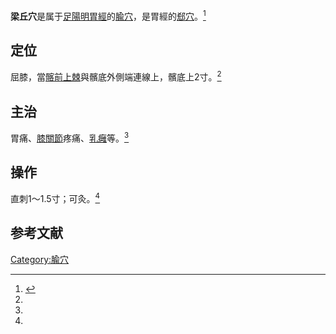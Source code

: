 {{Infobox acupoint
|name = 梁丘穴
|image = 
|imagesize = 
|caption =
|simplified = 梁丘
|traditional = 梁丘
|code = ST34
|pinyin = Liángqiū
|meridian = 足陽明胃經
|location = [[髂前上棘|髂前上棘]]與髕底外側端連線上，髕底上2寸
|treat = 胃痛、[[膝關節|膝關節]]疼痛、[[乳癰|乳癰]]
|processing = 直刺1～1.5寸；可灸
|footnotes = 
}}
'''梁丘穴'''是属于[[足陽明胃經|足陽明胃經]]的[[腧穴|腧穴]]，是胃經的[[郄穴|郄穴]]。<ref name="针灸学">{{Cite book |title=针灸学 |url=https://archive.org/details/zhenjiuxue0000unse |author=孙国杰 主编 |publisher=[[上海科学技术出版社|上海科学技术出版社]] |year=1997 |pages=[https://archive.org/details/zhenjiuxue0000unse/page/55 55] |isbn=7-5323-4102-X}}</ref>

==定位==
屈膝，當[[髂前上棘|髂前上棘]]與髕底外側端連線上，髕底上2寸。<ref name="针灸学"/>

==主治==
胃痛、[[膝關節|膝關節]]疼痛、[[乳癰|乳癰]]等。<ref name="针灸学"/>

==操作==
直刺1～1.5寸；可灸。<ref name="针灸学"/>

==参考文献==
{{reflist}}

{{经络}}
{{足陽明胃經}}

{{DEFAULTSORT:L}}
[[Category:腧穴|Category:腧穴]]